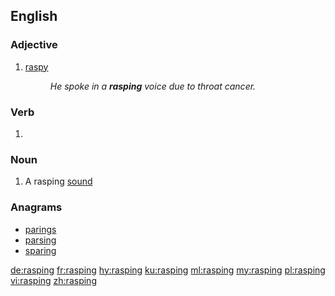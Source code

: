 ==English==

===Adjective===
{{en-adj}}

# [[raspy]]
#: ''He spoke in a '''rasping''' voice due to throat cancer.''

===Verb===
{{head|en|present participle}}

# {{present participle of|rasp|lang=en}}

===Noun===
{{en-noun}}

# A rasping [[sound]]

===Anagrams===
* [[parings#English|parings]]
* [[parsing#English|parsing]]
* [[sparing#English|sparing]]

[[de:rasping]]
[[fr:rasping]]
[[hy:rasping]]
[[ku:rasping]]
[[ml:rasping]]
[[my:rasping]]
[[pl:rasping]]
[[vi:rasping]]
[[zh:rasping]]